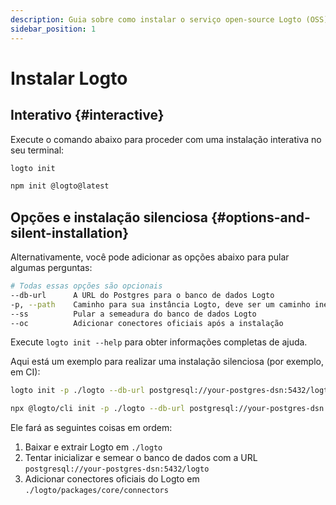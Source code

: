 ```yaml
---
description: Guia sobre como instalar o serviço open-source Logto (OSS) através do CLI.
sidebar_position: 1
---
```



# Instalar Logto

## Interativo \{#interactive}

Execute o comando abaixo para proceder com uma instalação interativa no seu terminal:

<Tabs groupId="cmd">

  <TabItem value="cli" label="CLI">

```bash
logto init
```

  </TabItem>
  <TabItem value="npm" label="npm">

```bash
npm init @logto@latest
```

  </TabItem>

</Tabs>

## Opções e instalação silenciosa \{#options-and-silent-installation}

Alternativamente, você pode adicionar as opções abaixo para pular algumas perguntas:

```bash
# Todas essas opções são opcionais
--db-url      A URL do Postgres para o banco de dados Logto
-p, --path    Caminho para sua instância Logto, deve ser um caminho inexistente
--ss          Pular a semeadura do banco de dados Logto
--oc          Adicionar conectores oficiais após a instalação
```

Execute `logto init --help` para obter informações completas de ajuda.

Aqui está um exemplo para realizar uma instalação silenciosa (por exemplo, em CI):

<Tabs groupId="cmd">

  <TabItem value="cli" label="CLI">

```bash
logto init -p ./logto --db-url postgresql://your-postgres-dsn:5432/logto --oc
```

  </TabItem>
  <TabItem value="npm" label="npm">

```bash
npx @logto/cli init -p ./logto --db-url postgresql://your-postgres-dsn:5432/logto --oc
```

  </TabItem>

</Tabs>

Ele fará as seguintes coisas em ordem:

1. Baixar e extrair Logto em `./logto`
2. Tentar inicializar e semear o banco de dados com a URL `postgresql://your-postgres-dsn:5432/logto`
3. Adicionar conectores oficiais do Logto em `./logto/packages/core/connectors`
